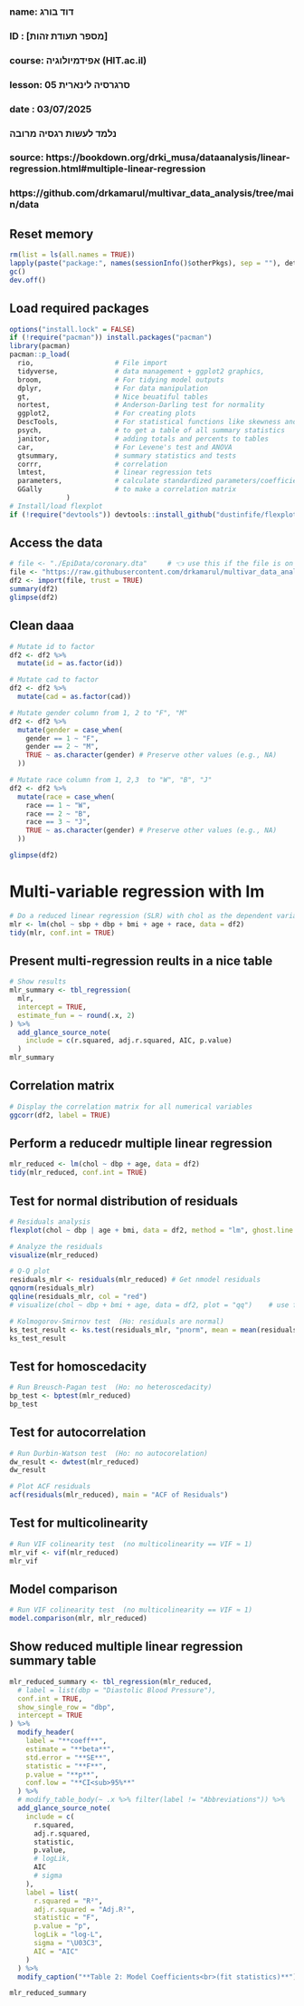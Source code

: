 ###
### name: דוד בורג
### ID  : [מספר תעודת זהות]
### course: אפידמיולוגיה (HIT.ac.il)
### lesson: סרגרסיה לינארית 05   
### date  : 03/07/2025
###  
###  נלמד לעשות רגסיה מרובה
###
### source: https://bookdown.org/drki_musa/dataanalysis/linear-regression.html#multiple-linear-regression
###         https://github.com/drkamarul/multivar_data_analysis/tree/main/data


## Reset memory
```{r setup-packages, include = FALSE}
rm(list = ls(all.names = TRUE))
lapply(paste("package:", names(sessionInfo()$otherPkgs), sep = ""), detach, character.only = TRUE, unload = TRUE, force = TRUE)
gc()
dev.off()
```

## Load required packages
```{r setup-packages, include = FALSE}
options("install.lock" = FALSE)
if (!require("pacman")) install.packages("pacman")
library(pacman)
pacman::p_load(
  rio,                    # File import
  tidyverse,              # data management + ggplot2 graphics,
  broom,                  # For tidying model outputs
  dplyr,                  # For data manipulation
  gt,                     # Nice beuatiful tables
  nortest,                # Anderson-Darling test for normality
  ggplot2,                # For creating plots
  DescTools,              # For statistical functions like skewness and kurtosis
  psych,                  # to get a table of all summary statistics
  janitor,                # adding totals and percents to tables
  car,                    # For Levene's test and ANOVA
  gtsummary,              # summary statistics and tests
  corrr,                  # correlation
  lmtest,                 # linear regression tets
  parameters,             # calculate standardized parameters/coefficients
  GGally                  # to make a correlation matrix
              )
# Install/load flexplot
if (!require("devtools")) devtools::install_github("dustinfife/flexplot", ref = "development")  ;  if (!require("pacman")) install.packages("pacman")  ;  library(flexplot)
```

## Access the data
```{r read-data, echo = TRUE}
# file <- "./EpiData/coronary.dta"     # 👈 use this if the file is on your computer
file <- "https://raw.githubusercontent.com/drkamarul/multivar_data_analysis/refs/heads/main/data/coronary.dta"
df2 <- import(file, trust = TRUE)
summary(df2)
glimpse(df2)
```

## Clean daaa
```{r clean-data, echo = TRUE}
# Mutate id to factor
df2 <- df2 %>%
  mutate(id = as.factor(id))

# Mutate cad to factor
df2 <- df2 %>%
  mutate(cad = as.factor(cad))

# Mutate gender column from 1, 2 to "F", "M"
df2 <- df2 %>%
  mutate(gender = case_when(
    gender == 1 ~ "F",
    gender == 2 ~ "M",
    TRUE ~ as.character(gender) # Preserve other values (e.g., NA)
  ))

# Mutate race column from 1, 2,3  to "W", "B", "J"
df2 <- df2 %>%
  mutate(race = case_when(
    race == 1 ~ "W",
    race == 2 ~ "B",
    race == 3 ~ "J",
    TRUE ~ as.character(gender) # Preserve other values (e.g., NA)
  ))

glimpse(df2)
```

# Multi-variable regression with lm
```{r nmulti-reg, echo = TRUE}
# Do a reduced linear regression (SLR) with chol as the dependent variable
mlr <- lm(chol ~ sbp + dbp + bmi + age + race, data = df2)
tidy(mlr, conf.int = TRUE)
```

## Present multi-regression reults in a nice table
```{r reduced-multi-regression, echo = TRUE}
# Show results
mlr_summary <- tbl_regression(
  mlr,
  intercept = TRUE,
  estimate_fun = ~ round(.x, 2)
) %>%
  add_glance_source_note(
    include = c(r.squared, adj.r.squared, AIC, p.value)
  )
mlr_summary
```

## Correlation matrix
```{r corr-matrix, echo = TRUE}
# Display the correlation matrix for all numerical variables
ggcorr(df2, label = TRUE)
```

## Perform a reducedr multiple linear regression
```{r reduced-multi-reg, echo = TRUE}
mlr_reduced <- lm(chol ~ dbp + age, data = df2)
tidy(mlr_reduced, conf.int = TRUE)
```

## Test for normal distribution of residuals
```{r residuals, echo = TRUE}
# Residuals analysis
flexplot(chol ~ dbp | age + bmi, data = df2, method = "lm", ghost.line = "red")

# Analyze the residuals
visualize(mlr_reduced)

# Q-Q plot
residuals_mlr <- residuals(mlr_reduced) # Get nmodel residuals
qqnorm(residuals_mlr)
qqline(residuals_mlr, col = "red")
# visualize(chol ~ dbp + bmi + age, data = df2, plot = "qq")    # use flexplot here

# Kolmogorov-Smirnov test  (Ho: residuals are normal)
ks_test_result <- ks.test(residuals_mlr, "pnorm", mean = mean(residuals_mlr), sd = sd(residuals_mlr))
ks_test_result
```

## Test for homoscedacity
```{r homoscedacity, echo = TRUE}
# Run Breusch-Pagan test  (Ho: no heteroscedacity)
bp_test <- bptest(mlr_reduced)
bp_test
```

## Test for autocorrelation
```{r autocorrelation , echo = TRUE}
# Run Durbin-Watson test  (Ho: no autocorelation)
dw_result <- dwtest(mlr_reduced)
dw_result

# Plot ACF residuals
acf(residuals(mlr_reduced), main = "ACF of Residuals")
```

## Test for multicolinearity
```{r VIF, echo = TRUE}
# Run VIF colinearity test  (no multicolinearity == VIF ≈ 1)
mlr_vif <- vif(mlr_reduced)
mlr_vif
```


## Model comparison
```{r mdodel-comparison, echo = TRUE}
# Run VIF colinearity test  (no multicolinearity == VIF ≈ 1)
model.comparison(mlr, mlr_reduced)
```

## Show reduced multiple linear regression summary table
```{r mlr-summary, echo = TRUE}
mlr_reduced_summary <- tbl_regression(mlr_reduced,
  # label = list(dbp = "Diastolic Blood Pressure"),
  conf.int = TRUE,
  show_single_row = "dbp",
  intercept = TRUE
) %>%
  modify_header(
    label = "**coeff**",
    estimate = "**beta**",
    std.error = "**SE**",
    statistic = "**F**",
    p.value = "**p**",
    conf.low = "**CI<sub>95%**"
  ) %>%
  # modify_table_body(~ .x %>% filter(label != "Abbreviations")) %>%
  add_glance_source_note(
    include = c(
      r.squared,
      adj.r.squared,
      statistic,
      p.value,
      # logLik,
      AIC
      # sigma
    ),
    label = list(
      r.squared = "R²",
      adj.r.squared = "Adj.R²",
      statistic = "F",
      p.value = "p",
      logLik = "log-L",
      sigma = "\U03C3",
      AIC = "AIC"
    )
  ) %>%
  modify_caption("**Table 2: Model Coefficients<br>(fit statistics)**")

mlr_reduced_summary
```